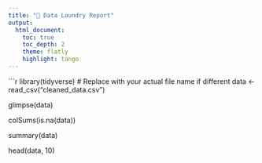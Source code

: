```yaml
---
title: "🧺 Data Laundry Report"
output: 
  html_document:
    toc: true
    toc_depth: 2
    theme: flatly
    highlight: tango
---
```


```r
library(tidyverse)
# Replace with your actual file name if different
data <- read_csv("cleaned_data.csv")

glimpse(data)

colSums(is.na(data))

summary(data)

head(data, 10)

